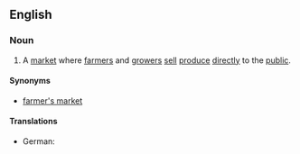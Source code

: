 ==English==

===Noun===
{{wikipedia}}
{{en-noun|head=greenmarket}}

# A [[market#Noun|market]] where [[farmer]]s and [[grower]]s [[sell#Verb|sell]] [[produce#Noun|produce]] [[directly]] to the [[public#Noun|public]].

====Synonyms====
* [[farmer's market]]

====Translations====
{{trans-top|market}}
* German: {{t|de|Bauernmarkt}}
{{trans-mid}}
{{trans-bottom}}